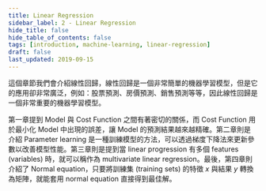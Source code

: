 ```yaml
---
title: Linear Regression
sidebar_label: 2 - Linear Regression
hide_title: false
hide_table_of_contents: false
tags: [introduction, machine-learning, linear-regression]
draft: false
last_updated: 2019-09-15
---
```


這個章節我們會介紹線性回歸，線性回歸是一個非常簡單的機器學習模型，但是它的應用卻非常廣泛，例如：股票預測、房價預測、銷售預測等等，因此線性回歸是一個非常重要的機器學習模型。

第一章提到 Model 與 Cost Function 之間有著密切的關係，而 Cost Function 用於最小化 Model 中出現的誤差，讓 Model 的預測結果越來越精確。第二章則是介紹 Parameter learning 是一種訓練模型的方法，可以透過梯度下降法來更新參數以改善模型性能。第三章則是提到當 linear progression 有多個 features (variables) 時，就可以稱作為 multivariate linear regression。最後，第四章則介紹了 Normal equation，只要將訓練集 (training sets) 的特徵 $x$ 與結果 $y$ 轉換為矩陣，就能套用 normal equation 直接得到最佳解。


<DocCardList />
